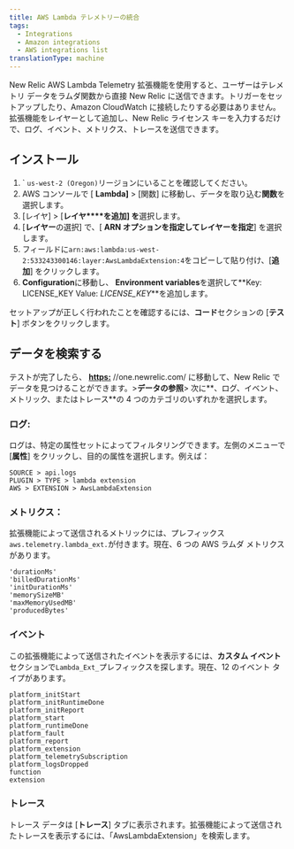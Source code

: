 ```yaml
---
title: AWS Lambda テレメトリーの統合
tags:
  - Integrations
  - Amazon integrations
  - AWS integrations list
translationType: machine
---
```


New Relic AWS Lambda Telemetry 拡張機能を使用すると、ユーザーはテレメトリ データをラムダ関数から直接 New Relic に送信できます。トリガーをセットアップしたり、Amazon CloudWatch に接続したりする必要はありません。拡張機能をレイヤーとして追加し、New Relic ライセンス キーを入力するだけで、ログ、イベント、メトリクス、トレースを送信できます。

## インストール

1. \` `us-west-2 (Oregon)`リージョンにいることを確認してください。
2. AWS コンソールで \[ **Lambda]** > \[関数] に移動し、データを取り込む**関数**を選択します。
3. \[レイヤ] > \[**レイヤ****を追加] を**選択します。
4. \[**レイヤー**の選択] で、\[ **ARN オプションを指定してレイヤーを指定**] を選択します。
5. フィールドに`arn:aws:lambda:us-west-2:533243300146:layer:AwsLambdaExtension:4`をコピーして貼り付け、\[**追加**] をクリックします。
6. **Configuration**に移動し、 **Environment variables**を選択して**Key: LICENSE_KEY Value: <var>LICENSE_KEY</var>**を追加します。

セットアップが正しく行われたことを確認するには、**コード**セクションの \[**テスト**] ボタンをクリックします。

## データを検索する

テストが完了したら、 **[https:](https://one.newrelic.com/)** //one.newrelic.com/ に移動して、New Relic でデータを見つけることができます。>**データの参照**> 次に**、ログ、イベント、メトリック、またはトレース**の 4 つのカテゴリのいずれかを選択します。

### ログ:

ログは、特定の属性セットによってフィルタリングできます。左側のメニューで \[**属性**] をクリックし、目的の属性を選択します。例えば：

```
SOURCE > api.logs
PLUGIN > TYPE > lambda extension
AWS > EXTENSION > AwsLambdaExtension
```

### メトリクス：

拡張機能によって送信されるメトリックには、プレフィックス`aws.telemetry.lambda_ext.`が付きます。現在、6 つの AWS ラムダ メトリクスがあります。

```
'durationMs'
'billedDurationMs'
'initDurationMs'
'memorySizeMB'
'maxMemoryUsedMB'
'producedBytes'
```

### イベント

この拡張機能によって送信されたイベントを表示するには、**カスタム イベント**セクションで`Lambda_Ext_`プレフィックスを探します。現在、12 のイベント タイプがあります。

```
platform_initStart
platform_initRuntimeDone
platform_initReport
platform_start
platform_runtimeDone
platform_fault
platform_report
platform_extension
platform_telemetrySubscription
platform_logsDropped
function
extension
```

### トレース

トレース データは \[**トレース**] タブに表示されます。拡張機能によって送信されたトレースを表示するには、「AwsLambdaExtension」を検索します。